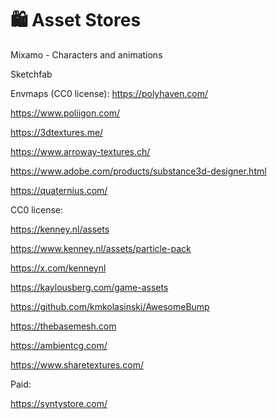 
# 🛍 Asset Stores

<Todo>
Mixamo - Characters and animations

Sketchfab

Envmaps (CC0 license):
https://polyhaven.com/

https://www.poliigon.com/

https://3dtextures.me/

https://www.arroway-textures.ch/

https://www.adobe.com/products/substance3d-designer.html

https://quaternius.com/

CC0 license:

https://kenney.nl/assets

https://www.kenney.nl/assets/particle-pack

https://x.com/kenneynl

https://kaylousberg.com/game-assets

https://github.com/kmkolasinski/AwesomeBump

https://thebasemesh.com

https://ambientcg.com/

https://www.sharetextures.com/

Paid:

https://syntystore.com/

</Todo>
